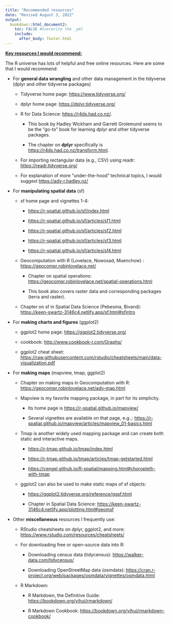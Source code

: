 ```yaml
---
title: "Recommended resources"
date: "Revised August 3, 2022"
output: 
  bookdown::html_document2:
    toc: FALSE #overwrite the _yml
    include: 
      after_body: footer.html
---
```


[**Key resources I would recommend:**]{.underline}

The R universe has lots of helpful and free online resources. Here are some that I would recommend:

-   For **general data wrangling** and other data management in the tidyverse (dplyr and other tidyverse packages)

    -   Tidyverse home page: <https://www.tidyverse.org/>

    -   dplyr home page: <https://dplyr.tidyverse.org/>

    -   R for Data Science: <https://r4ds.had.co.nz/>.

        -   This book by Hadley Wickham and Garrett Grolemund seems to be the "go-to" book for learning dplyr and other tidyverse packages.

        -   The chapter on **dplyr** specifically is <https://r4ds.had.co.nz/transform.html>.

    -   For importing rectangular data (e.g., CSV) using readr: <https://readr.tidyverse.org/>

    -   For explanation of more "under-the-hood" technical topics, I would suggest <https://adv-r.hadley.nz/>

-   For **manipulating spatial data** (sf)

    -   sf home page and vignettes 1-4:

        -   <https://r-spatial.github.io/sf/index.html>

        -   <https://r-spatial.github.io/sf/articles/sf1.html>

        -   <https://r-spatial.github.io/sf/articles/sf2.html>

        -   <https://r-spatial.github.io/sf/articles/sf3.html>

        -   <https://r-spatial.github.io/sf/articles/sf4.html>

    -   Geocomputation with R (Lovelace, Nowosad, Muenchow) : <https://geocompr.robinlovelace.net/>

        -   Chapter on spatial operations: <https://geocompr.robinlovelace.net/spatial-operations.html>

        -   This book also covers raster data and corresponding packages (terra and raster).

    -   Chapter on sf in Spatial Data Science (Pebesma, Bivand): <https://keen-swartz-3146c4.netlify.app/sf.html#sfintro>

-   For **making charts and figures** (ggplot2)

    -   ggplot2 home page: <https://ggplot2.tidyverse.org/>

    -   cookbook: <http://www.cookbook-r.com/Graphs/>

    -   ggplot2 cheat sheet: <https://raw.githubusercontent.com/rstudio/cheatsheets/main/data-visualization.pdf>

-   For **making maps** (mapview, tmap, ggplot2)

    -   Chapter on making maps in Geocomputation with R: <https://geocompr.robinlovelace.net/adv-map.html>

    -   Mapview is my favorite mapping package, in part for its simplicity.

        -   Its home page is <https://r-spatial.github.io/mapview/>

        -   Several vignettes are available on that page, e.g.,: <https://r-spatial.github.io/mapview/articles/mapview_01-basics.html>

    -   Tmap is another widely used mapping package and can create both static and interactive maps.

        -   <https://r-tmap.github.io/tmap/index.html>

        -   <https://r-tmap.github.io/tmap/articles/tmap-getstarted.html>

        -   <https://cengel.github.io/R-spatial/mapping.html#choropleth-with-tmap>

    -   ggplot2 can also be used to make static maps of sf objects:

        -   <https://ggplot2.tidyverse.org/reference/ggsf.html>

        -   Chapter in Spatial Data Science: <https://keen-swartz-3146c4.netlify.app/plotting.html#geomsf>

-   Other **miscellaneous** resources I frequently use:

    -   RStudio cheatsheets on dplyr, ggplot2, and more: <https://www.rstudio.com/resources/cheatsheets/>

    -   For downloading free or open-source data into R:

        -   Downloading census data (tidycensus): <https://walker-data.com/tidycensus/>

        -   Downloading OpenStreetMap data (osmdata): <https://cran.r-project.org/web/packages/osmdata/vignettes/osmdata.html>

    -   R Markdown:

        -   R Markdown, the Definitive Guide: <https://bookdown.org/yihui/rmarkdown/>

        -   R Markdown Cookbook: <https://bookdown.org/yihui/rmarkdown-cookbook/>
